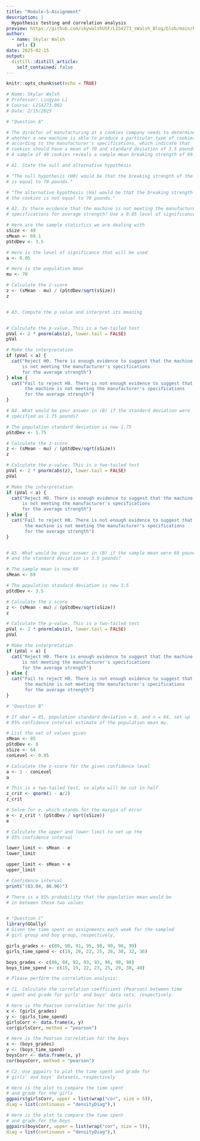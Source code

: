 ```yaml
---
title: "Module-5-Assignment"
description: |
  Hypothesis testing and correlation analysis
preview: https://github.com/skywalshUSF/LIS4273_sWalsh_Blog/blob/main/hypotest.png?raw=true
author:
  - name: Skylar Walsh
    url: {}
date: 2025-02-15
output:
  distill::distill_article:
    self_contained: false
---
```



```r
knitr::opts_chunk$set(echo = TRUE)
```
```r
# Name: Skylar Walsh
# Professor: Lingyao Li
# Course: LIS4273.002
# Date: 2/15/2025

# "Question A"

# The director of manufacturing at a cookies company needs to determine 
# whether a new machine is able to produce a particular type of cookies 
# according to the manufacturer's specifications, which indicate that 
# cookies should have a mean of 70 and standard deviation of 3.5 pounds. 
# A sample of 49 cookies reveals a sample mean breaking strength of 69.1 pounds.

# A1. State the null and alternative hypothesis

# "The null hypothesis (H0) would be that the breaking strength of the cookies
# is equal to 70 pounds."

# "The alternative hypothesis (Ha) would be that the breaking strength of
# the cookies is not equal to 70 pounds."

# A2. Is there evidence that the machine is not meeting the manufacturer's 
# specifications for average strength? Use a 0.05 level of significance

# Here are the sample statistics we are dealing with
sSize <- 49
sMean <- 69.1
pStdDev <- 3.5

# Here is the level of significance that will be used
a <- 0.05

# Here is the population mean
mu <- 70

# Calculate the z-score
z <- (sMean - mu) / (pStdDev/sqrt(sSize))
z


# A3. Compute the p value and interpret its meaning


# Calculate the p-value. This is a two-tailed test
pVal <- 2 * pnorm(abs(z), lower.tail = FALSE)
pVal

# Make the interpretation
if (pVal < a) {
  cat("Reject H0. There is enough evidence to suggest that the machine 
      is not meeting the manufacturer's specifications
      for the average strength")
} else {
  cat("Fail to reject H0. There is not enough evidence to suggest that
       the machine is not meeting the manufacturer's specifications 
       for the average strength")
}

# A4. What would be your answer in (B) if the standard deviation were 
# specified as 1.75 pounds?

# The population standard deviation is now 1.75
pStdDev <- 1.75

# Calculate the z-score
z <- (sMean - mu) / (pStdDev/sqrt(sSize))
z

# Calculate the p-value. This is a two-tailed test
pVal <- 2 * pnorm(abs(z), lower.tail = FALSE)
pVal

# Make the interpretation
if (pVal < a) {
  cat("Reject H0. There is enough evidence to suggest that the machine 
      is not meeting the manufacturer's specifications
      for the average strength")
} else {
  cat("Fail to reject H0. There is not enough evidence to suggest that
       the machine is not meeting the manufacturer's specifications 
       for the average strength")
}


# A5. What would be your answer in (B) if the sample mean were 69 pounds 
# and the standard deviation is 3.5 pounds?

# The sample mean is now 69
sMean <- 69

# The population standard deviation is now 3.5
pStdDev <- 3.5

# Calculate the z-score
z <- (sMean - mu) / (pStdDev/sqrt(sSize))
z

# Calculate the p-value. This is a two-tailed test
pVal <- 2 * pnorm(abs(z), lower.tail = FALSE)
pVal

# Make the interpretation
if (pVal < a) {
  cat("Reject H0. There is enough evidence to suggest that the machine 
      is not meeting the manufacturer's specifications
      for the average strength")
} else {
  cat("Fail to reject H0. There is not enough evidence to suggest that
       the machine is not meeting the manufacturer's specifications 
       for the average strength")
}

# "Question B"

# If xbar = 85, population standard deviation = 8, and n = 64, set up
# 95% confidence interval estimate of the population mean mu.

# List the set of values given
sMean <- 85
pStdDev <- 8
sSize <- 64
conLevel <- 0.95

# Calculate the z-score for the given confidence level
a <- 1 - conLevel
a

# This is a two-tailed test, so alpha will be cut in half
z_crit <- qnorm(1 - a/2)
z_crit

# Solve for e, which stands for the margin of error
e <- z_crit * (pStdDev / sqrt(sSize))
e

# Calculate the upper and lower limit to set up the
# 95% confidence interval

lower_limit <- sMean - e
lower_limit

upper_limit <- sMean + e
upper_limit

# Confidence interval
print("(83.04, 86.96)")

# There is a 95% probability that the population mean would be
# in between these two values


# "Question C"
library(GGally)
# Given the time spent on assignments each week for the sampled 
# girl group and boy group, respectively,

girls_grades <- c(89, 90, 91, 95, 98, 99, 96, 99)
girls_time_spend <- c(19, 20, 22, 25, 28, 30, 32, 36)

boys_grades <- c(86, 84, 92, 93, 93, 96, 98, 98)
boys_time_spend <- c(15, 19, 22, 23, 25, 29, 30, 40)

# Please perform the correlation analysis:

# C1. Calculate the correlation coefficient (Pearson) between time 
# spent and grade for girls' and boys' data sets, respectively.

# Here is the Pearson correlation for the girls
x <- (girls_grades)
y <- (girls_time_spend)
girlsCorr <- data.frame(x, y)
cor(girlsCorr, method = "pearson")

# Here is the Pearson correlation for the boys
x <- (boys_grades)
y <- (boys_time_spend)
boysCorr <- data.frame(x, y)
cor(boysCorr, method = "pearson")

# C2. Use ggpairs to plot the time spent and grade for 
# girls' and boys' datasets, respectively

# Here is the plot to compare the time spent
# and grade for the girls
ggpairs(girlsCorr, upper = list(wrap("cor", size = 5)),
diag = list(continuous = "densityDiag"),)

# Here is the plot to compare the time spent
# and grade for the boys
ggpairs(boysCorr, upper = list(wrap("cor", size = 5)),
diag = list(continuous = "densityDiag"),)
```


